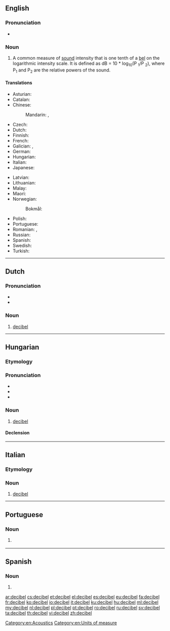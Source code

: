 {{also|décibel}}
==English==
{{wikipedia}}

===Pronunciation===
* {{a|GenAm}} {{IPA|/ˈdɛsɪbɛl/|/ˈdɛsɪbəl/|lang=en}}

===Noun===
{{en-noun}}

# A common measure of [[sound]] intensity that is one tenth of a [[bel]] on the logarithmic intensity scale.  It is defined as dB = 10 * log<sub>10</sub>(P <sub>1</sub>/P <sub>2</sub>), where P<sub>1</sub> and P<sub>2</sub> are the relative powers of the sound.

====Translations====
{{trans-top|a common measure of sound intensity}}
* Asturian: {{t|ast|decibeliu|m}}
* Catalan: {{t|ca|decibel|m}}
* Chinese:
*: Mandarin: {{t+|cmn|分貝|sc=Hani}}, {{t+|cmn|分贝|tr=fēnbèi|sc=Hani}}
* Czech: {{t+|cs|decibel|m}}
* Dutch: {{t+|nl|decibel|m}}
* Finnish: {{t+|fi|desibeli}}
* French: {{t+|fr|décibel|m}}
* Galician: {{t|gl|decibel|m}}, {{t|gl|decibelio|m}}
* German: {{t+|de|Dezibel|n}}
* Hungarian: {{t+|hu|decibel}}
* Italian: {{t|it|decibel|m}}
* Japanese: {{t|ja|デシベル|tr=deshiberu|sc=Jpan}}
{{trans-mid}}
* Latvian: {{t|lv|decibels|m}}
* Lithuanian: {{t|lt|decibelas|m}}
* Malay: {{t|ms|desibel}}
* Maori: {{t|mi|wae paoro}}
* Norwegian:
*: Bokmål: {{t|nb|decibel}}
* Polish: {{t+|pl|decybel|m}}
* Portuguese: {{t|pt|decibel|m}}
* Romanian: {{t|ro|decibeli|m-p}}, {{t+|ro|decibel|m}}
* Russian: {{t+|ru|децибе́л|m}}
* Spanish: {{t+|es|decibelio|m}}
* Swedish: {{t+|sv|decibel|n}}
* Turkish: {{t+|tr|desibel}}
{{trans-bottom}}

[[Category:en:Acoustics]]
[[Category:en:Units of measure]]

----

==Dutch==

===Pronunciation===
* {{IPA|/ˈdeːsibɛl/|lang=nl}}
* {{audio|Nl-decibel.ogg|Audio|lang=nl}}

===Noun===
{{nl-noun|m|-s|decibeltje}}

# [[#English|decibel]]

----

==Hungarian==

===Etymology===
{{hu-prefix|deci|bel}}

===Pronunciation===
* {{IPA|/ˈdɛt͡sibɛl/|lang=hu}}
* {{audio|Hu-decibel.ogg|Audio|lang=hu}}
* {{hyphenation|de|ci|bel|lang=hu}}

===Noun===
{{hu-noun|ek}}

# [[decibel#English|decibel]]

====Declension====
{{hu-decl-ek|decibe|l}}{{hu-pos-etek|decibel|j|jei}}

----

==Italian==

===Etymology===
{{etyl|en|it}} {{term|decibel|lang=en}}

===Noun===
{{head|it|noun|g=m|invariable}}

# [[#English|decibel]]

----

==Portuguese==

===Noun===
{{pt-noun|m|decibéis}}

# {{l/en|decibel}} {{gloss|a common measure of sound intensity}}

----

==Spanish==

===Noun===
{{es-noun|m|es}}

# {{alternative form of|decibelio|lang=es}}

[[ar:decibel]]
[[cs:decibel]]
[[et:decibel]]
[[el:decibel]]
[[es:decibel]]
[[eu:decibel]]
[[fa:decibel]]
[[fr:decibel]]
[[ko:decibel]]
[[io:decibel]]
[[it:decibel]]
[[ku:decibel]]
[[hu:decibel]]
[[ml:decibel]]
[[my:decibel]]
[[nl:decibel]]
[[pl:decibel]]
[[pt:decibel]]
[[ro:decibel]]
[[ru:decibel]]
[[sv:decibel]]
[[ta:decibel]]
[[th:decibel]]
[[vi:decibel]]
[[zh:decibel]]
